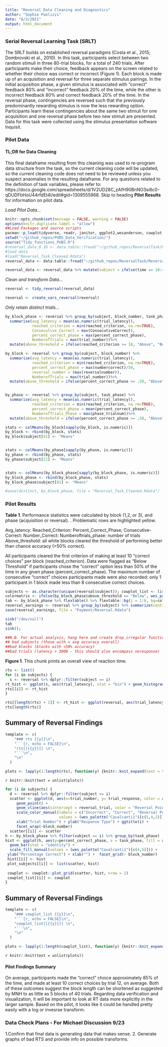 ```yaml
---
title: "Reversal Data Cleaning and Diagnostics"
author: "Sophie Paolizzi"
date: "8/3/2021"
output: html_document
---
```

### Serial Reversal Learning Task (SRLT) 

The SRLT builds on established reversal paradigms (Costa et al., 2015; Dombrovski et al., 2010). In this task, participants select between two random stimuli in three 80-trial blocks, for a total of 240 trials. After participants make their choice, feedback appears on the screen related to whether their choice was correct or incorrect (Figure 1). Each block is made up of an acquisition and reversal for three separate stimulus pairings. In the initial acquisition phase, a given stimulus is associated with “correct” feedback 80% and “incorrect” feedback 20% of the time, while the other is incorrect feedback 80% and correct feedback 20% of the time. In the reversal phase, contingencies are reversed such that the previously predominantly rewarding stimulus is now the less rewarding option. Participants learn these contingencies about the same two stimuli for one acquisition and one reversal phase before two new stimuli are presented. Data for this task were collected using the stimulus presentation software Inquisit.

### Pilot Data
#### TL;DR for Data Cleaning
This final dataframe resulting from this cleaning was used to re-program data structure from the task, so the current cleaning code will be updated, so the current cleaning code does not need to be reviewed unless you suspect anaomalies in the resulting dataframe. For any questions related to the definition of task variables, please refer to: https://docs.google.com/spreadsheets/d/1V2UD28C_zAfH90BnNO3si6c0-qDUDFbHoU44rfdEt4I/edit#gid=1309555968. Skip to heading **Pilot Results** for information on pilot data. 

 *Load Pilot Data...*

```r
knitr::opts_chunk$set(message = FALSE, warning = FALSE)
options(knitr.duplicate.label = "allow")
##Load Packages and source scripts
pacman::p_load(tidyverse, readr, janitor, ggplot2,wesanderson, cowplot, flextable, plotly, emmeans, data.table)
setwd("~/github_repos/PUBS_Data_Verification/")
source("Tidy_functions_PUBS.R")
#reversal_data_8.16 <- data.table::fread("~/github_repos/ReversalTask/Reversal_pilot_mTurk.csv", fill = TRUE)
#load data
#load("Reversal_Task_Cleaned.Rdata")
reversal_data <- data.table::fread("~/github_repos/ReversalTask/Reversal_pilot_mTurk.csv", fill = TRUE) %>% group_by(subject) %>% filter(n() >= 200)

reversal_data <- reversal_data %>% mutate(subject = ifelse(time == 18:47:13, 456, subject))

```

*Clean and transform Data...*
```r
reversal <- tidy_reversal(reversal_data)
```


```r

reversal <- create_vars_reversal(reversal)
```

*Only retain distinct trials...*

```r
by_block_phase <- reversal %>% group_by(subject, block_number, task_phase) %>%
  summarise(avg_latency = mean(as.numeric(trial_latency)),
            reached_criterion = min(reached_criterion, na.rm=TRUE),
            Consecutive_Correct = max(ConsecutiveCorrect),
            percent_correct_phase = max(percent_correct_phase),
            NumberofTrials = max(trial_number))%>%
  mutate(above_threshold = ifelse(reached_criterion >= 10, "Above", "Below")) 

by_block <- reversal %>% group_by(subject, block_number) %>%
  summarise(avg_latency = mean(as.numeric(trial_latency)),
            reached_criterion = min(reached_criterion, na.rm=TRUE),
            percent_correct_phase = max(numbercorrect)/50,
            reversal_number = (max(reversalnumber)),
            NumberofTrials = max(trial_number))%>%
  mutate(above_threshold = ifelse(percent_correct_phase >= .50, "Above", "Below")) 


by_phase <- reversal %>% group_by(subject, task_phase) %>%
  summarise(avg_latency = mean(as.numeric(trial_latency)),
            reached_criterion = min(reached_criterion, na.rm=TRUE),
            percent_correct_phase = mean(percent_correct_phase),
            NumberofTrials_Phase = max(phase_trialnum))%>%
  mutate(above_threshold = ifelse(percent_correct_phase >= .50, "Above", "Below")) 

stats <- colMeans(by_block[sapply(by_block, is.numeric)])
by_block <- rbind(by_block, stats)
by_block$subject[41] <- "Means"


stats <- colMeans(by_phase[sapply(by_phase, is.numeric)])
by_phase <- rbind(by_phase, stats)
by_phase$subject[21] <- "Means"


stats <- colMeans(by_block_phase[sapply(by_block_phase, is.numeric)])
by_block_phase <- rbind(by_block_phase, stats)
by_block_phase$subject[81] <- "Means"

#save(distinct, by_block_phase, file = "Reversal_Task_Cleaned.Rdata")
```

### Pilot Results

**Table 1**. Performance statistics were calculated by block (1,2, or 3), and phase (acquisition or reversal). . Problematic rows are highlighted yellow. 

Avg_latency:
Reached_Criterion:
Percent_Correct_Phase;
Consecutive-Correct:
Number_Correct:
Numberoftrials_phase: number of trials 
Above_threshold: all white blocks cleared the threshold of performing better than chance accuracy (>50% correct). 


All participants cleared the first criterion of making at least 10 "correct choices" per block (reached_criterion). Data were flagged as "Below Threshold" if participants chose the "correct" option less than 50% of the time in any given phase (percent_correct_phase). The maximum number of consecutive "correct" choices participants made were also recorded: only 1 participant in 1 block made less than 8 consecutive correct choices.


```r
subjects <- as.character(unique(reversal$subject)); cowplot_list <- list(); plot_subjects <- list()
colormatrix <- ifelse(by_block_phase$above_threshold == "Below", wes_palette("Cavalcanti1")[c(1)], "white") ##potentially save these as bad_blocks vector
tab <- by_block_phase %>% flextable() %>% flextable::bg(j = 1:8, bg=colormatrix)
reversal_earnings <- reversal %>% group_by(subject) %>% summarize(cents_earned = max(totalearnings)) %>% dplyr::rename(centsearned_r = cents_earned)
save(reversal_earnings, file = "Payment/Reversal.Rdata")

sink("/dev/null")
tab
sink(); 
```
```r
##N.B. For actual analysis, hang here and create drop_irregular function that prints summaries and has options to get rid of:
## bad subjects (those with < avg accuracy overall)
##bad blocks (blocks with <50% accuracy)
##bad trials (latency > 3000 - this should also encompass noresponse)
```


**Figure 1**. This chunk prints an overall view of reaction time. 
```r
rts <- list()
for (i in subjects) {
  s <- reversal %>% dplyr::filter(subject == i)
rt_hist <- ggplot(s, aes(trial_latency), stat = "bin") + geom_histogram() + ggtitle(i)
rts[[i]] <- rt_hist
}

rts[[length(rts) + 1]] <- rt_hist <- ggplot(reversal, aes(trial_latency), stat = "bin") + geom_histogram() + ggtitle("Overall RTs")
rts[length(rts)]
```


## Summary of Reversal Findings {.tabset}
```r

template <- c(
    "### rts {{y}}\n",
    "```{r, echo = FALSE}\n",
    "rts[[{{y}}]] \n",
    "```\n",
    "\n"
  )

plots <- lapply(1:length(rts), function(y) {knitr::knit_expand(text = template)})

```



`r knitr::knit(text = unlist(plots))`
```r
for (i in subjects) {
  d <- reversal %>% dplyr::filter(subject == i)
  scatter <- ggplot(d, aes(x=trial_number, y= trial_response, color = as.factor(isResponse_num))) +
     geom_point() +
     geom_vline(aes(xintercept = reversal_trial, color = "Reversal Point")) +
     scale_color_manual(labels = c("Incorrect", "Correct", "Reversal Point"),
                        values = (wes_palette("Cavalcanti1")[c(5,4,2)])) + 
     xlab("Trial Number") + ylab("Response Type") + ggtitle(i) +
     facet_wrap(~block_number)
  scatter[[i]] <- scatter
h <- by_block_phase %>% filter(subject == i) %>% group_by(task_phase)
hist <- ggplot(h, aes(y=percent_correct_phase, x = task_phase, fill = above_threshold)) +
  geom_bar(stat = "identity") + 
  scale_fill_manual(values = (wes_palette("Cavalcanti1")[c(4,5)])) + 
 ylab("Percentage Correct") + xlab("") +  facet_grid(~ block_number)
 hist[[i]] <- hist
 plot_subjects[[i]] <- list(scatter, hist) 
 
 cowplot <- cowplot::plot_grid(scatter, hist, nrow = 2)
 cowplot_list[[i]] <- cowplot
}
```


## Summary of Reversal Findings {.tabset}
```r

template <- c(
    "### cowplot_list {{y}}\n",
    "```{r, echo = FALSE}\n",
    "cowplot_list[[{{y}}]] \n",
    "```\n",
    "\n"
  )

plots <- lapply(1:length(cowplot_list), function(y) {knitr::knit_expand(text = template)})

```



`r knitr::knit(text = unlist(plots))`


#### Pilot Findings Summary 
On average, participants made the "correct" choice approximately 85% of the time, and made at least 10 correct choices by trial 12, on average. Both of these outcomes suggest the block length can be shortened as suggested by MNH to as little as 5 blocks of 40 trials. Regarding data verification and visualization, it will be important to look at RT data more explicitly in the larger sample. Based on the pilot, it looks like it could be handled pretty easily with a log or invesrse transform. 

### Data Check Plans - For Michael Discussion 9/23

1.Confirm that final data is generating data that makes sense. 
2. Generate graphs of bad RTS and  provide info on possible transforms.
